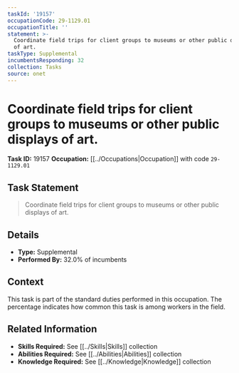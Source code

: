 ```yaml
---
taskId: '19157'
occupationCode: 29-1129.01
occupationTitle: ''
statement: >-
  Coordinate field trips for client groups to museums or other public displays
  of art.
taskType: Supplemental
incumbentsResponding: 32
collection: Tasks
source: onet
---
```

# Coordinate field trips for client groups to museums or other public displays of art.

**Task ID:** 19157
**Occupation:** [[../Occupations|Occupation]] with code `29-1129.01`

## Task Statement

> Coordinate field trips for client groups to museums or other public displays of art.

## Details

- **Type:** Supplemental
- **Performed By:** 32.0% of incumbents

## Context

This task is part of the standard duties performed in this occupation. The percentage indicates how common this task is among workers in the field.

## Related Information

- **Skills Required:** See [[../Skills|Skills]] collection
- **Abilities Required:** See [[../Abilities|Abilities]] collection
- **Knowledge Required:** See [[../Knowledge|Knowledge]] collection
